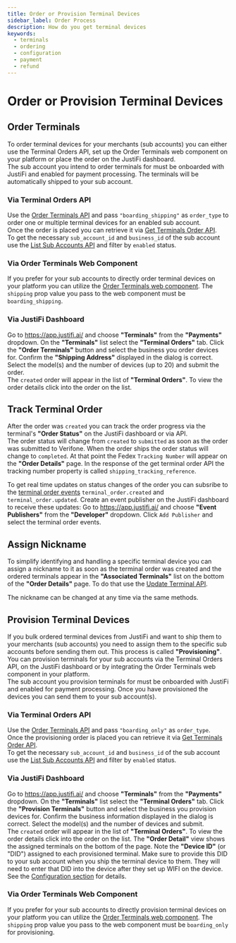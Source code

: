 ```yaml
---
title: Order or Provision Terminal Devices
sidebar_label: Order Process
description: How do you get terminal devices
keywords:
  - terminals
  - ordering
  - configuration
  - payment
  - refund
---
```


# Order or Provision Terminal Devices

## Order Terminals
To order terminal devices for your merchants (sub accounts) you can either use the Terminal Orders API, 
set up the Order Terminals web component on your platform or place the order on the JustiFi dashboard.\
The sub account you intend to order terminals for must be onboarded with JustiFi and enabled for payment processing. 
The terminals will be automatically shipped to your sub account.

### Via Terminal Orders API
Use the [Order Terminals API](https://docs.justifi.tech/api-spec#tag/Terminals-Orders/operation/terminalsOrder) and pass `"boarding_shipping"` as `order_type` 
to order one or multiple terminal devices for an enabled sub account.\
Once the order is placed you can retrieve it via [Get Terminals Order API](https://docs.justifi.tech/api-spec#tag/Terminals-Orders/operation/GetTerminalsOrder).\
To get the necessary `sub_account_id` and `business_id` of the sub account use the [List Sub Accounts API](https://docs.justifi.tech/api-spec#tag/Sub-Accounts/operation/ListSubAccounts) and filter by `enabled` status.

### Via Order Terminals Web Component
If you prefer for your sub accounts to directly order terminal devices on your platform 
you can utilize the [Order Terminals web component](https://storybook.justifi.ai/?path=/docs/merchant-tools-order-terminals--docs). 
The `shipping` prop value you pass to the web component must be `boarding_shipping`.

### Via JustiFi Dashboard
Go to https://app.justifi.ai/ and choose **"Terminals"** from the **"Payments"** dropdown. On the **"Terminals"** list select the **"Terminal Orders"** tab. 
Click the **"Order Terminals"** button and select the business you order devices for. 
Confirm the **"Shipping Address"** displayed in the dialog is correct. 
Select the model(s) and the number of devices (up to 20) and submit the order.\
The `created` order will appear in the list of **"Terminal Orders"**. To view the order details click into the order on the list.

## Track Terminal Order
After the order was `created` you can track the order progress via the terminal's **"Order Status"** on the JustiFi dashboard or via API.\
The order status will change from `created` to `submitted` as soon as the order was submitted to Verifone.
When the order ships the order status will change to `completed`. 
At that point the Fedex `Tracking Number` will appear on the **"Order Details"** page.
In the response of the get terminal order API the tracking number property is called `shipping_tracking_reference`.

To get real time updates on status changes of the order you can subsribe to the 
[terminal order events](https://docs.justifi.tech/api-spec#tag/Events/operation/terminalOrderEvent) 
`terminal_order.created` and `terminal_order.updated`.
Create an event publisher on the JustiFi dashboard to receive these updates: 
Go to https://app.justifi.ai/ and choose **"Event Publishers"** from the **"Developer"** dropdown. 
Click `Add Publisher` and select the terminal order events.

## Assign Nickname
To simplify identifying and handling a specific terminal device you can assign a nickname to it
as soon as the terminal order was created and the ordered terminals appear in the **"Associated Terminals"** list
on the bottom of the **"Order Details"** page. 
To do that use the [Update Terminal API](https://docs.justifi.tech/api-spec#tag/Terminals/operation/updateTerminal).
<!--
or edit the **"Nickname"** field on the **"Terminal Details"** page on the JustiFi dashboard.
-->
The nickname can be changed at any time via the same methods.

## Provision Terminal Devices
If you bulk ordered terminal devices from JustiFi and want to ship them to your merchants (sub accounts) 
you need to assign them to the specific sub accounts before sending them out.
This process is called **"Provisioning"**.
You can provision terminals for your sub accounts via the Terminal Orders API, on the JustiFi dashboard or by integrating the Order Terminals web component in your platform.\
The sub account you provision terminals for must be onboarded with JustiFi and enabled for payment processing. 
Once you have provisioned the devices you can send them to your sub account(s).

### Via Terminal Orders API
Use the [Order Terminals API](https://docs.justifi.tech/api-spec#tag/Terminals-Orders/operation/terminalsOrder) and pass `"boarding_only"` as `order_type`.\
Once the provisioning order is placed you can retrieve it via [Get Terminals Order API](https://docs.justifi.tech/api-spec#tag/Terminals-Orders/operation/GetTerminalsOrder).\
To get the necessary `sub_account_id` and `business_id` of the sub account use the [List Sub Accounts API](https://docs.justifi.tech/api-spec#tag/Sub-Accounts/operation/ListSubAccounts) and filter by `enabled` status.

### Via JustiFi Dashboard
Go to https://app.justifi.ai/ and choose **"Terminals"** from the **"Payments"** dropdown. 
On the **"Terminals"** list select the **"Terminal Orders"** tab. 
Click the **"Provision Terminals"** button and select the business you provision devices for. 
Confirm the business information displayed in the dialog is correct. 
Select the model(s) and the number of devices and submit.\
The `created` order will appear in the list of **"Terminal Orders"**. 
To view the order details click into the order on the list.
The **"Order Detail"** view shows the assigned terminals on the bottom of the page. 
Note the **"Device ID"** (or "DID") assigned to each provisioned terminal. 
Make sure to provide this DID to your sub account when you ship the terminal device to them. 
They will need to enter that DID into the device after they set up WIFI on the device. 
See the [Configuration section](https://docs.justifi.tech/terminals/configuration) for details. 


### Via Order Terminals Web Component
If you prefer for your sub accounts to directly provision terminal devices on your platform 
you can utilize the [Order Terminals web component](https://storybook.justifi.ai/?path=/docs/merchant-tools-order-terminals--docs). 
The `shipping` prop value you pass to the web component must be `boarding_only` for provisioning.